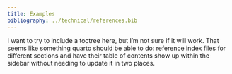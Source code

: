 ```yaml
---
title: Examples 
bibliography: ../technical/references.bib
---
```


I want to try to include a toctree here, but I'm not sure if it will work. That seems like something quarto should be able to do: reference index files for different sections and have their table of contents show up within the sidebar without needing to update it in two places.